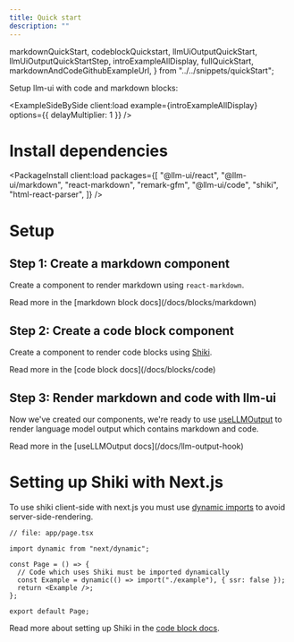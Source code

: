 ```yaml
---
title: Quick start
description: ""
---
```


  markdownQuickStart,
  codeblockQuickstart,
  llmUiOutputQuickStart,
  llmUiOutputQuickStartStep,
  introExampleAllDisplay,
  fullQuickStart,
  markdownAndCodeGithubExampleUrl,
} from "../../snippets/quickStart";

Setup llm-ui with code and markdown blocks:

<ExampleSideBySide
  client:load
  example={introExampleAllDisplay}
  options={{ delayMultiplier: 1 }}
/>

# Install dependencies

<PackageInstall
  client:load
  packages={[
    "@llm-ui/react",
    "@llm-ui/markdown",
    "react-markdown",
    "remark-gfm",
    "@llm-ui/code",
    "shiki",
    "html-react-parser",
  ]}
/>

# Setup

<CopyOrGithub
  codeToCopy={fullQuickStart}
  githubUrl={markdownAndCodeGithubExampleUrl}
/>

## Step 1: Create a markdown component

Create a component to render markdown using `react-markdown`.

<CodeBlock code={markdownQuickStart} lang="tsx" />
<CopyDocsContainer>
  <CopyExampleButton toCopy={fullQuickStart} />
  Read more in the [markdown block docs](/docs/blocks/markdown)
</CopyDocsContainer>

## Step 2: Create a code block component

Create a component to render code blocks using [Shiki](https://shiki.style).

<CodeBlock code={codeblockQuickstart} lang="tsx" />

<CopyDocsContainer>
  <CopyExampleButton toCopy={fullQuickStart} />
  Read more in the [code block docs](/docs/blocks/code)
</CopyDocsContainer>

## Step 3: Render markdown and code with llm-ui

Now we've created our components, we're ready to use [useLLMOutput](/docs/llm-output-hook) to render language model output which contains markdown and code.

<CodeBlock code={llmUiOutputQuickStartStep} lang="tsx" />
<CopyDocsContainer>
  <CopyExampleButton toCopy={fullQuickStart} />
  Read more in the [useLLMOutput docs](/docs/llm-output-hook)
</CopyDocsContainer>

# Setting up Shiki with Next.js

To use shiki client-side with next.js you must use [dynamic imports](https://nextjs.org/docs/app/building-your-application/optimizing/lazy-loading#skipping-ssr) to avoid server-side-rendering.

<CodeBlockInline>

```tsx
// file: app/page.tsx

import dynamic from "next/dynamic";

const Page = () => {
  // Code which uses Shiki must be imported dynamically
  const Example = dynamic(() => import("./example"), { ssr: false });
  return <Example />;
};

export default Page;
```

</CodeBlockInline>

Read more about setting up Shiki in the [code block docs](/docs/blocks/code#shiki-setup).
